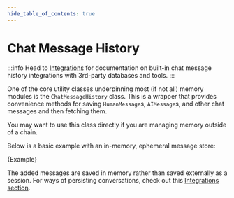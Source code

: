 ```yaml
---
hide_table_of_contents: true
---
```


# Chat Message History

:::info
Head to [Integrations](/docs/integrations/chat_memory/) for documentation on built-in chat message history integrations with 3rd-party databases and tools.
:::

One of the core utility classes underpinning most (if not all) memory modules is the `ChatMessageHistory` class. This is a wrapper that provides convenience methods for saving `HumanMessage`s, `AIMessage`s, and other chat messages and then fetching them.

You may want to use this class directly if you are managing memory outside of a chain.

Below is a basic example with an in-memory, ephemeral message store:


<CodeBlock language="typescript">{Example}</CodeBlock>

The added messages are saved in memory rather than saved externally as a session.
For ways of persisting conversations, check out this [Integrations section](/docs/integrations/chat_memory/).
